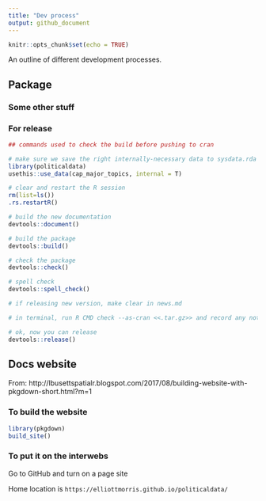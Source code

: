 ```yaml
---
title: "Dev process"
output: github_document
---
```


```r
knitr::opts_chunk$set(echo = TRUE)
```

An outline of different development processes.

## Package

### Some other stuff

### For release

```r
## commands used to check the build before pushing to cran

# make sure we save the right internally-necessary data to sysdata.rda
library(politicaldata)
usethis::use_data(cap_major_topics, internal = T)

# clear and restart the R session
rm(list=ls())
.rs.restartR()

# build the new documentation
devtools::document()

# build the package
devtools::build()

# check the package
devtools::check()

# spell check
devtools::spell_check()

# if releasing new version, make clear in news.md

# in terminal, run R CMD check --as-cran <<.tar.gz>> and record any notes in cran-comments.md

# ok, now you can release
devtools::release()

```

## Docs website
From: http://lbusettspatialr.blogspot.com/2017/08/building-website-with-pkgdown-short.html?m=1


### To build the website
```r
library(pkgdown)
build_site()

```

### To put it on the interwebs
Go to GitHub and turn on a page site

Home location is `https://elliottmorris.github.io/politicaldata/`

